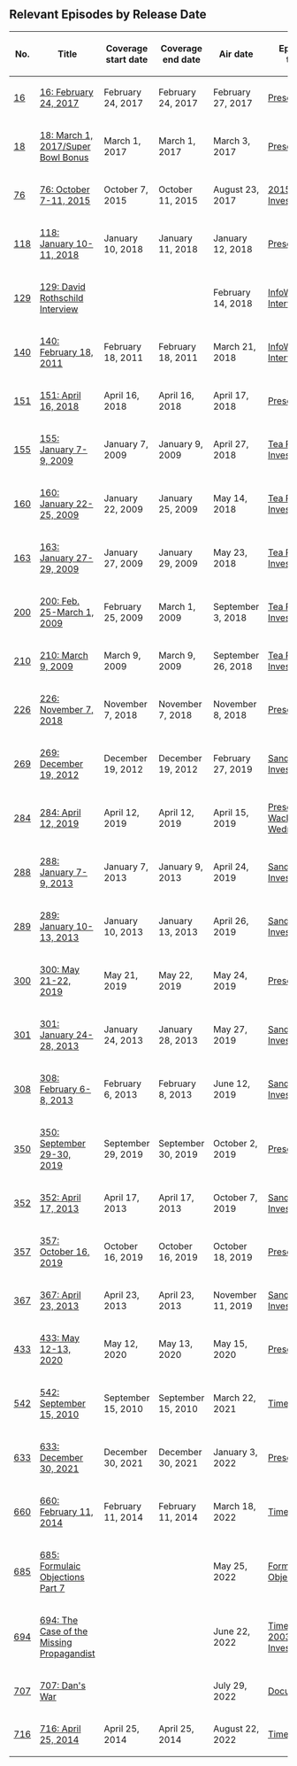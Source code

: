 {{ExternalRedirect}}

==Relevant Episodes by Release Date==
{| class="fandom-table"
!No.
!Title
!Coverage
start date
!Coverage
end date
!Air date
!Episode type
|-
|[[16: February 24, 2017|16]]
|[[16: February 24, 2017]]
|February 24, 2017
|February 24, 2017
|February 27, 2017
|[[:Category:Present Day|Present Day]]
|-
|[[18: March 1, 2017/Super Bowl Bonus|18]]
|[[18: March 1, 2017/Super Bowl Bonus]]
|March 1, 2017
|March 1, 2017
|March 3, 2017
|[[:Category:Present Day|Present Day]]
|-
|[[76: October 7-11, 2015|76]]
|[[76: October 7-11, 2015]]
|October 7, 2015
|October 11, 2015
|August 23, 2017
|[[:Category:2015 Investigation|2015 Investigation]]
|-
|[[118: January 10-11, 2018|118]]
|[[118: January 10-11, 2018]]
|January 10, 2018
|January 11, 2018
|January 12, 2018
|[[:Category:Present Day|Present Day]]
|-
|[[129: David Rothschild Interview|129]]
|[[129: David Rothschild Interview]]
|
|
|February 14, 2018
|[[:Category:InfoWars Interview|InfoWars Interview]]
|-
|[[140: February 18, 2011|140]]
|[[140: February 18, 2011]]
|February 18, 2011
|February 18, 2011
|March 21, 2018
|[[:Category:InfoWars Interview|InfoWars Interview]]
|-
|[[151: April 16, 2018|151]]
|[[151: April 16, 2018]]
|April 16, 2018
|April 16, 2018
|April 17, 2018
|[[:Category:Present Day|Present Day]]
|-
|[[155: January 7-9, 2009|155]]
|[[155: January 7-9, 2009]]
|January 7, 2009
|January 9, 2009
|April 27, 2018
|[[:Category:Tea Party Investigation|Tea Party Investigation]]
|-
|[[160: January 22-25, 2009|160]]
|[[160: January 22-25, 2009]]
|January 22, 2009
|January 25, 2009
|May 14, 2018
|[[:Category:Tea Party Investigation|Tea Party Investigation]]
|-
|[[163: January 27-29, 2009|163]]
|[[163: January 27-29, 2009]]
|January 27, 2009
|January 29, 2009
|May 23, 2018
|[[:Category:Tea Party Investigation|Tea Party Investigation]]
|-
|[[200: Feb. 25-March 1, 2009|200]]
|[[200: Feb. 25-March 1, 2009]]
|February 25, 2009
|March 1, 2009
|September 3, 2018
|[[:Category:Tea Party Investigation|Tea Party Investigation]]
|-
|[[210: March 9, 2009|210]]
|[[210: March 9, 2009]]
|March 9, 2009
|March 9, 2009
|September 26, 2018
|[[:Category:Tea Party Investigation|Tea Party Investigation]]
|-
|[[226: November 7, 2018|226]]
|[[226: November 7, 2018]]
|November 7, 2018
|November 7, 2018
|November 8, 2018
|[[:Category:Present Day|Present Day]]
|-
|[[269: December 19, 2012|269]]
|[[269: December 19, 2012]]
|December 19, 2012
|December 19, 2012
|February 27, 2019
|[[:Category:Sandy Hook Investigation|Sandy Hook Investigation]]
|-
|[[284: April 12, 2019|284]]
|[[284: April 12, 2019]]
|April 12, 2019
|April 12, 2019
|April 15, 2019
|[[:Category:Present Day|Present Day]], [[:Category:Wacky Wednesday|Wacky Wednesday]]
|-
|[[288: January 7-9, 2013|288]]
|[[288: January 7-9, 2013]]
|January 7, 2013
|January 9, 2013
|April 24, 2019
|[[:Category:Sandy Hook Investigation|Sandy Hook Investigation]]
|-
|[[289: January 10-13, 2013|289]]
|[[289: January 10-13, 2013]]
|January 10, 2013
|January 13, 2013
|April 26, 2019
|[[:Category:Sandy Hook Investigation|Sandy Hook Investigation]]
|-
|[[300: May 21-22, 2019|300]]
|[[300: May 21-22, 2019]]
|May 21, 2019
|May 22, 2019
|May 24, 2019
|[[:Category:Present Day|Present Day]]
|-
|[[301: January 24-28, 2013|301]]
|[[301: January 24-28, 2013]]
|January 24, 2013
|January 28, 2013
|May 27, 2019
|[[:Category:Sandy Hook Investigation|Sandy Hook Investigation]]
|-
|[[308: February 6-8, 2013|308]]
|[[308: February 6-8, 2013]]
|February 6, 2013
|February 8, 2013
|June 12, 2019
|[[:Category:Sandy Hook Investigation|Sandy Hook Investigation]]
|-
|[[350: September 29-30, 2019|350]]
|[[350: September 29-30, 2019]]
|September 29, 2019
|September 30, 2019
|October 2, 2019
|[[:Category:Present Day|Present Day]]
|-
|[[352: April 17, 2013|352]]
|[[352: April 17, 2013]]
|April 17, 2013
|April 17, 2013
|October 7, 2019
|[[:Category:Sandy Hook Investigation|Sandy Hook Investigation]]
|-
|[[357: October 16, 2019|357]]
|[[357: October 16, 2019]]
|October 16, 2019
|October 16, 2019
|October 18, 2019
|[[:Category:Present Day|Present Day]]
|-
|[[367: April 23, 2013|367]]
|[[367: April 23, 2013]]
|April 23, 2013
|April 23, 2013
|November 11, 2019
|[[:Category:Sandy Hook Investigation|Sandy Hook Investigation]]
|-
|[[433: May 12-13, 2020|433]]
|[[433: May 12-13, 2020]]
|May 12, 2020
|May 13, 2020
|May 15, 2020
|[[:Category:Present Day|Present Day]]
|-
|[[542: September 15, 2010|542]]
|[[542: September 15, 2010]]
|September 15, 2010
|September 15, 2010
|March 22, 2021
|[[:Category:Time Travel|Time Travel]]
|-
|[[633: December 30, 2021|633]]
|[[633: December 30, 2021]]
|December 30, 2021
|December 30, 2021
|January 3, 2022
|[[:Category:Present Day|Present Day]]
|-
|[[660: February 11, 2014|660]]
|[[660: February 11, 2014]]
|February 11, 2014
|February 11, 2014
|March 18, 2022
|[[:Category:Time Travel|Time Travel]]
|-
|[[685: Formulaic Objections Part 7|685]]
|[[685: Formulaic Objections Part 7]]
|
|
|May 25, 2022
|[[:Category:Formulaic Objections|Formulaic Objections]]
|-
|[[694: The Case of the Missing Propagandist|694]]
|[[694: The Case of the Missing Propagandist]]
|
|
|June 22, 2022
|[[:Category:Time Travel|Time Travel]], [[:Category:2003 Investigation|2003 Investigation]]
|-
|[[707: Dan's War|707]]
|[[707: Dan's War]]
|
|
|July 29, 2022
|[[:Category:Documentary|Documentary]]
|-
|[[716: April 25, 2014|716]]
|[[716: April 25, 2014]]
|April 25, 2014
|April 25, 2014
|August 22, 2022
|[[:Category:Time Travel|Time Travel]]
|}
